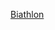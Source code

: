 {{year by category
| m = 2
| c = 0
| d = 1
| y = 2
| cat = 冬季兩項
| sortkey = 冬季兩項
| parent = 依年份劃分的冬季兩項
| subcat = 2012年體育
}}
{{Commonscat|2012 in biathlon}}
[[Category:2012年射擊運動|Biathlon]]